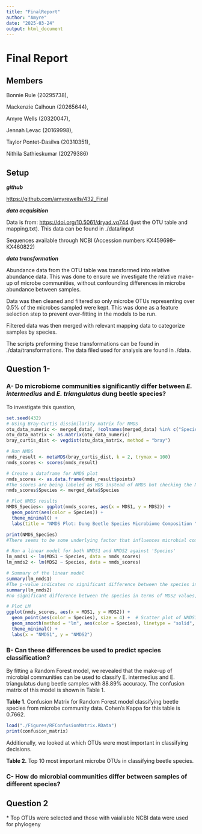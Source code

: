 ```yaml
---
title: "FinalReport"
author: "Amyre"
date: "2025-03-24"
output: html_document
---
```


# Final Report

## Members

Bonnie Rule (20295738),

Mackenzie Calhoun (20265644),

Amyre Wells (20320047),

Jennah Levac (20169998),

Taylor Pontet-Dasilva (20310351),

Nithila Sathieskumar (20279386)

## Setup

***github***

<https://github.com/amyrewells/432_Final>

***data acquisition***

Data is from: <https://doi.org/10.5061/dryad.vq744> (just the OTU table and mapping.txt). This data can be found in ./data/input

Sequences available through NCBI (Accession numbers KX459698–KX460822)

***data transformation***

Abundance data from the OTU table was transformed into relative abundance data. This was done to ensure we investigate the relative make-up of microbe communities, without confounding differences in microbe abundance between samples.

Data was then cleaned and filtered so only microbe OTUs representing over 0.5% of the microbes sampled were kept. This was done as a feature selection step to prevent over-fitting in the models to be run.

Filtered data was then merged with relevant mapping data to categorize samples by species.

The scripts preforming these transformations can be found in ./data/transformations. The data filed used for analysis are found in ./data.

## Question 1- 

### A- Do microbiome communities significantly differ between *E. intermedius* and *E. triangulatus* dung beetle species?

To investigate this question,

```r
set.seed(432)
# Using Bray-Curtis dissimilarity matrix for NMDS
otu_data_numeric <- merged_data[, !colnames(merged_data) %in% c("Species"), drop = FALSE]  
otu_data_matrix <- as.matrix(otu_data_numeric)
bray_curtis_dist <- vegdist(otu_data_matrix, method = "bray")

# Run NMDS
nmds_result <- metaMDS(bray_curtis_dist, k = 2, trymax = 100)
nmds_scores <- scores(nmds_result)

# Create a dataframe for NMDS plot
nmds_scores <- as.data.frame(nmds_result$points)
#The scores are being labeled as MDS instead of NMDS but checking the NMDS_results do #confirm monoMDS (the default for NMDS) is being used.Not sure why the axes are now #referred to as MDS in the dataframe
nmds_scores$Species <- merged_data$Species 

# Plot NMDS results
NMDS_Species<- ggplot(nmds_scores, aes(x = MDS1, y = MDS2)) +
  geom_point(aes(color = Species)) + 
  theme_minimal() + 
  labs(title = "NMDS Plot: Dung Beetle Species Microbiome Composition ", x = "NMDS1", y = "NMDS2")

print(NMDS_Species)
#There seems to be some underlying factor that influences microbial communities. #There's no clear association between  dung beetle species and microbial communities.
```

```r
# Run a linear model for both NMDS1 and NMDS2 against 'Species'
lm_nmds1 <- lm(MDS1 ~ Species, data = nmds_scores)
lm_nmds2 <- lm(MDS2 ~ Species, data = nmds_scores)

# Summary of the linear model
summary(lm_nmds1)
#The p-value indicates no significant difference between the species in terms of MDS1 values, meaning species E. inter does not explain the variation in microbiome composition along the NMDS1 axis.
summary(lm_nmds2)
#no significant difference between the species in terms of MDS2 values, meaning species E. triang does not explain the variation in microbiome composition along the NMDS2 axis.

# Plot LM
ggplot(nmds_scores, aes(x = MDS1, y = MDS2)) +
  geom_point(aes(color = Species), size = 4) +  # Scatter plot of NMDS1 vs Species
  geom_smooth(method = "lm", aes(color = Species), linetype = "solid", se = FALSE) +
  theme_minimal() +
  labs(x = "NMDS1", y = "NMDS2")
```

### B- Can these differences be used to predict species classification?

By fitting a Random Forest model, we revealed that the make-up of microbial communities can be used to classify E. intermedius and E. triangulatus dung beetle samples with 88.89% accuracy. The confusion matrix of this model is shown in Table 1.

**Table 1**. Confusion Matrix for Random Forest model classifying beetle species from microbe community data. Cohen's Kappa for this table is 0.7662.

```r
load("./Figures/RFConfusionMatrix.RData")
print(confusion_matrix)
```

Additionally, we looked at which OTUs were most important in classifying decisions.

**Table 2.** Top 10 most important microbe OTUs in classifying beetle species.

### C- How do microbial communities differ between samples of different species?

##  Question 2

\* Top OTUs were selected and those with vaialiable NCBI data were used for phylogeny
